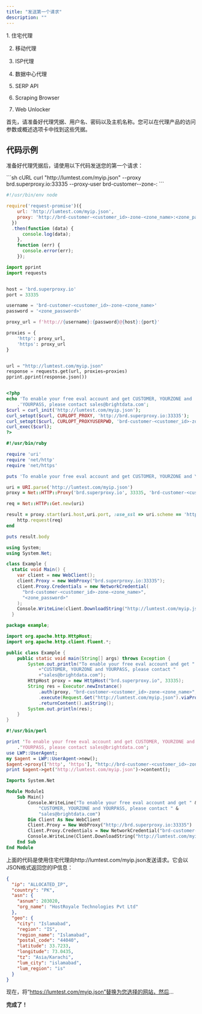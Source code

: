 ```yaml
---
title: "发送第一个请求"
description: ""
---
```


<Accordion title="本指南适用于所有代理产品" icon="check">
  1. 住宅代理

  2. 移动代理

  3. ISP代理

  4. 数据中心代理

  5. SERP API

  6. Scraping Browser

  7. Web Unlocker
</Accordion>

首先，请准备好代理凭据、用户名、密码以及主机名称。您可以在代理产品的访问参数或概述选项卡中找到这些凭据。

## 代码示例

准备好代理凭据后，请使用以下代码发送您的第一个请求：

<CodeGroup>
  ```sh cURL
  curl "http://lumtest.com/myip.json" --proxy brd.superproxy.io:33335 --proxy-user brd-customer-<customer_id>-zone-<zone_name>:<zone_password>
  ```

  ```js Node.js
  #!/usr/bin/env node

  require('request-promise')({
      url: 'http://lumtest.com/myip.json',
      proxy: 'http://brd-customer-<customer_id>-zone-<zone_name>:<zone_password>@brd.superproxy.io:33335',
    })
    .then(function (data) {
        console.log(data);
      },
      function (err) {
        console.error(err);
      });
  ```

  ```python Python
  import pprint
  import requests


  host = 'brd.superproxy.io'
  port = 33335

  username = 'brd-customer-<customer_id>-zone-<zone_name>'
  password = '<zone_password>'

  proxy_url = f'http://{username}:{password}@{host}:{port}'

  proxies = {
      'http': proxy_url,
      'https': proxy_url
  }


  url = "http://lumtest.com/myip.json"
  response = requests.get(url, proxies=proxies)
  pprint.pprint(response.json())

  ```

  ```php PHP

  <?php
  echo 'To enable your free eval account and get CUSTOMER, YOURZONE and '
      .'YOURPASS, please contact sales@brightdata.com';
  $curl = curl_init('http://lumtest.com/myip.json');
  curl_setopt($curl, CURLOPT_PROXY, 'http://brd.superproxy.io:33335');
  curl_setopt($curl, CURLOPT_PROXYUSERPWD, 'brd-customer-<customer_id>-zone-<zone_name>:<zone_password>');
  curl_exec($curl);
  ?>

  ```

  ```ruby Ruby
  #!/usr/bin/ruby

  require 'uri'
  require 'net/http'
  require 'net/https'

  puts 'To enable your free eval account and get CUSTOMER, YOURZONE and YOURPASS, please contact sales@brightdata.com'

  uri = URI.parse('http://lumtest.com/myip.json')
  proxy = Net::HTTP::Proxy('brd.superproxy.io', 33335, 'brd-customer-<customer_id>-zone-<zone_name>', '<zone_password>')

  req = Net::HTTP::Get.new(uri)

  result = proxy.start(uri.host,uri.port, :use_ssl => uri.scheme == 'https') do |http|
      http.request(req)
  end

  puts result.body
  ```

  ```cs C#
  using System;
  using System.Net;

  class Example {
    static void Main() {
      var client = new WebClient();
      client.Proxy = new WebProxy("brd.superproxy.io:33335");
      client.Proxy.Credentials = new NetworkCredential(
        "brd-customer-<customer_id>-zone-<zone_name>",
        "<zone_password>"
      );
      Console.WriteLine(client.DownloadString("http://lumtest.com/myip.json"));
    }
  ```

  ```java Java
  package example;

  import org.apache.http.HttpHost;
  import org.apache.http.client.fluent.*;

  public class Example {
      public static void main(String[] args) throws Exception {
          System.out.println("To enable your free eval account and get "
              +"CUSTOMER, YOURZONE and YOURPASS, please contact "
              +"sales@brightdata.com");
          HttpHost proxy = new HttpHost("brd.superproxy.io", 33335);
          String res = Executor.newInstance()
              .auth(proxy, "brd-customer-<customer_id>-zone-<zone_name>", "<zone_password>")
              .execute(Request.Get("http://lumtest.com/myip.json").viaProxy(proxy))
              .returnContent().asString();
          System.out.println(res);
      }
  }
  ```

  ```perl Perl
  #!/usr/bin/perl

  print 'To enable your free eval account and get CUSTOMER, YOURZONE and '
      .'YOURPASS, please contact sales@brightdata.com';
  use LWP::UserAgent;
  my $agent = LWP::UserAgent->new();
  $agent->proxy(['http', 'https'], "http://brd-customer-<customer_id>-zone-<zone_name>:<zone_password>\@brd.superproxy.io:33335");
  print $agent->get('http://lumtest.com/myip.json')->content();
  ```

  ```vb VBA
  Imports System.Net

  Module Module1
      Sub Main()
          Console.WriteLine("To enable your free eval account and get " & 
              "CUSTOMER, YOURZONE and YOURPASS, please contact " &
              "sales@brightdata.com")
          Dim Client As New WebClient
          Client.Proxy = New WebProxy("http://brd.superproxy.io:33335")
          Client.Proxy.Credentials = New NetworkCredential("brd-customer-<customer_id>-zone-<zone_name>", "<zone_password>")
          Console.WriteLine(Client.DownloadString("http://lumtest.com/myip.json"))
      End Sub
  End Module
  ```
</CodeGroup>

上面的代码是使用住宅代理向http://lumtest.com/myip.json发送请求。它会以JSON格式返回您的IP信息：

```json 输出
{
  "ip": "ALLOCATED_IP",
  "country": "PK",
  "asn": {
    "asnum": 203020,
    "org_name": "HostRoyale Technologies Pvt Ltd"
  },
  "geo": {
    "city": "Islamabad",
    "region": "IS",
    "region_name": "Islamabad",
    "postal_code": "44040",
    "latitude": 33.7233,
    "longitude": 73.0435,
    "tz": "Asia/Karachi",
    "lum_city": "islamabad",
    "lum_region": "is"
  }
}
```

现在，将“https://lumtest.com/myip.json”替换为您选择的网站，然后...

**完成了！**